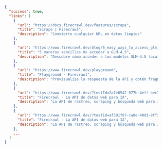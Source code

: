 ```json
{
  "success": true,
  "links": [
    {
      "url": "https://docs.firecrawl.dev/features/scrape",
      "title": "Scrape | Firecrawl",
      "description": "Convierte cualquier URL en datos limpios"
    },
    {
      "url": "https://www.firecrawl.dev/blog/5_easy_ways_to_access_glm_4_5",
      "title": "5 maneras sencillas de acceder a GLM-4.5",
      "description": "Descubre cómo acceder a los modelos GLM-4.5 localmente, mediante aplicaciones de chat, a través de la API oficial y usando la API de los marketplaces de LLM para una integración sin fricciones..."
    },
    {
      "url": "https://www.firecrawl.dev/playground",
      "title": "Playground - Firecrawl",
      "description": "Previsualiza la respuesta de la API y obtén fragmentos de código para la API"
    },
    {
      "url": "https://www.firecrawl.dev/?testId=2a7e0542-077b-4eff-bec7-0130395570d6",
      "title": "Firecrawl - La API de datos web para IA",
      "description": "La API de rastreo, scraping y búsqueda web para IA. Diseñada para escalar. Firecrawl pone todo internet al alcance de agentes y desarrolladores de IA. Limpio, estructurado y ..."
    },
    {
      "url": "https://www.firecrawl.dev/?testId=af391f07-ca0e-40d3-8ff2-b1ecf2e3fcde",
      "title": "Firecrawl - La API de datos web para IA",
      "description": "La API de rastreo, scraping y búsqueda web para IA. Diseñada para escalar. Firecrawl pone todo internet al alcance de agentes y desarrolladores de IA. Limpio, estructurado y ..."
    },
    ...
  ]
}
```

